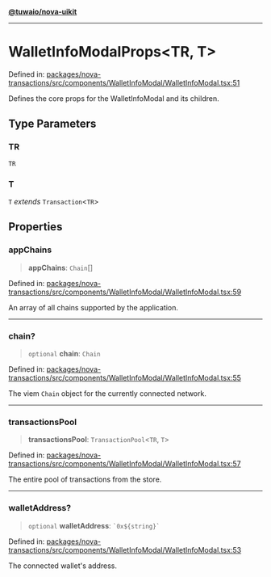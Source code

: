[**@tuwaio/nova-uikit**](../../../README.md)

***

# WalletInfoModalProps\<TR, T\>

Defined in: [packages/nova-transactions/src/components/WalletInfoModal/WalletInfoModal.tsx:51](https://github.com/TuwaIO/nova-uikit/blob/3e65053a3ef978515e6fefc215ba06ba9a29842e/packages/nova-transactions/src/components/WalletInfoModal/WalletInfoModal.tsx#L51)

Defines the core props for the WalletInfoModal and its children.

## Type Parameters

### TR

`TR`

### T

`T` *extends* `Transaction`\<`TR`\>

## Properties

### appChains

> **appChains**: `Chain`[]

Defined in: [packages/nova-transactions/src/components/WalletInfoModal/WalletInfoModal.tsx:59](https://github.com/TuwaIO/nova-uikit/blob/3e65053a3ef978515e6fefc215ba06ba9a29842e/packages/nova-transactions/src/components/WalletInfoModal/WalletInfoModal.tsx#L59)

An array of all chains supported by the application.

***

### chain?

> `optional` **chain**: `Chain`

Defined in: [packages/nova-transactions/src/components/WalletInfoModal/WalletInfoModal.tsx:55](https://github.com/TuwaIO/nova-uikit/blob/3e65053a3ef978515e6fefc215ba06ba9a29842e/packages/nova-transactions/src/components/WalletInfoModal/WalletInfoModal.tsx#L55)

The viem `Chain` object for the currently connected network.

***

### transactionsPool

> **transactionsPool**: `TransactionPool`\<`TR`, `T`\>

Defined in: [packages/nova-transactions/src/components/WalletInfoModal/WalletInfoModal.tsx:57](https://github.com/TuwaIO/nova-uikit/blob/3e65053a3ef978515e6fefc215ba06ba9a29842e/packages/nova-transactions/src/components/WalletInfoModal/WalletInfoModal.tsx#L57)

The entire pool of transactions from the store.

***

### walletAddress?

> `optional` **walletAddress**: `` `0x${string}` ``

Defined in: [packages/nova-transactions/src/components/WalletInfoModal/WalletInfoModal.tsx:53](https://github.com/TuwaIO/nova-uikit/blob/3e65053a3ef978515e6fefc215ba06ba9a29842e/packages/nova-transactions/src/components/WalletInfoModal/WalletInfoModal.tsx#L53)

The connected wallet's address.
